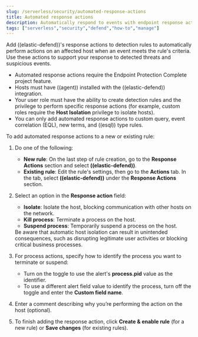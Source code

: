 ```yaml
---
slug: /serverless/security/automated-response-actions
title: Automated response actions
description: Automatically respond to events with endpoint response actions triggered by detection rules.
tags: ["serverless","security","defend","how-to","manage"]
---
```


<DocBadge template="technical preview" />
<div id="automated-response-actions"></div>

Add ((elastic-defend))'s <DocLink slug="/serverless/security/response-actions">response actions</DocLink> to detection rules to automatically perform actions on an affected host when an event meets the rule's criteria. Use these actions to support your response to detected threats and suspicious events.

<DocCallOut title="Requirements">

- Automated response actions require the Endpoint Protection Complete <DocLink slug="/serverless/elasticsearch/manage-project">project feature</DocLink>.
- Hosts must have ((agent)) installed with the ((elastic-defend)) integration.
- Your user role must have the ability to create detection rules and the privilege to perform <DocLink slug="/serverless/security/response-actions" section="response-action-commands">specific response actions</DocLink> (for example, custom roles require the **Host Isolation** privilege to isolate hosts).
- You can only add automated response actions to <DocLink slug="/serverless/security/rules-create" section="create-custom-rule">custom query</DocLink>, <DocLink slug="/serverless/security/rules-create" section="create-eql-rule">event correlation (EQL)</DocLink>, <DocLink slug="/serverless/security/rules-create" section="create-new-terms-rule">new terms</DocLink>, and <DocLink slug="/serverless/security/rules-create" section="create-esql-rule">((esql))</DocLink> type rules.

</DocCallOut>

To add automated response actions to a new or existing rule:

1. Do one of the following:
   - **New rule**: On the last step of rule creation, go to the **Response Actions** section and select **((elastic-defend))**.
   - **Existing rule**: Edit the rule's settings, then go to the **Actions** tab. In the tab, select **((elastic-defend))** under the **Response Actions** section.

1. Select an option in the **Response action** field:
   - **Isolate**: <DocLink slug="/serverless/security/isolate-host">Isolate the host</DocLink>, blocking communication with other hosts on the network.
   - **Kill process**: Terminate a process on the host.
   - **Suspend process**: Temporarily suspend a process on the host.

   <DocCallOut title="Important">
   Be aware that automatic host isolation can result in unintended consequences, such as disrupting legitimate user activities or blocking critical business processes.
   </DocCallOut>

1. For process actions, specify how to identify the process you want to terminate or suspend:
   - Turn on the toggle to use the alert's **process.pid** value as the identifier.
   - To use a different alert field value to identify the process, turn off the toggle and enter the **Custom field name**.

1. Enter a comment describing why you’re performing the action on the host (optional).

1. To finish adding the response action, click **Create & enable rule** (for a new rule) or **Save changes** (for existing rules).
